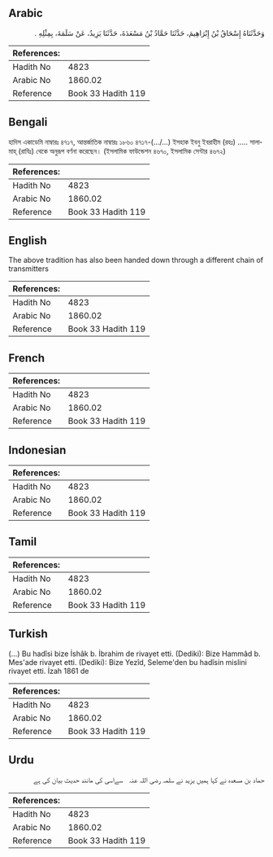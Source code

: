 ## Arabic


<div dir="rtl" lang="ar" style={{fontSize:'larger',backgroundColor:'#f8f9fa',padding:20}}>
وَحَدَّثَنَاهُ إِسْحَاقُ بْنُ إِبْرَاهِيمَ، حَدَّثَنَا حَمَّادُ بْنُ مَسْعَدَةَ، حَدَّثَنَا يَزِيدُ، عَنْ سَلَمَةَ، بِمِثْلِهِ ‏.‏
</div>
<div style={{backgroundColor:'#f8f9fa',padding:20, marginBottom: 10}}><table> <thead> <tr> <th>References:</th> <th></th> </tr> </thead> <tbody><tr><td>Hadith No</td><td>4823</td></tr><tr><td>Arabic No</td><td>1860.02</td></tr><tr><td>Reference</td><td>Book 33 Hadith 119</td></tr></tbody></table></div>

## Bengali


<div dir="ltr" lang="bn" style={{fontSize:'larger',backgroundColor:'#f8f9fa',padding:20}}>
হাদিস একাডেমি নাম্বারঃ ৪৭১৭, আন্তর্জাতিক নাম্বারঃ ১৮৬০ ৪৭১৭-(.../...) ইসহাক ইবনু ইবরাহীম (রহঃ) ..... সালামাহ্ (রাযিঃ) থেকে অনুরূপ বর্ণনা করেছেন। (ইসলামিক ফাউন্ডেশন ৪৬৭০, ইসলামিক সেন্টার ৪৬৭২)
</div>
<div style={{backgroundColor:'#f8f9fa',padding:20, marginBottom: 10}}><table> <thead> <tr> <th>References:</th> <th></th> </tr> </thead> <tbody><tr><td>Hadith No</td><td>4823</td></tr><tr><td>Arabic No</td><td>1860.02</td></tr><tr><td>Reference</td><td>Book 33 Hadith 119</td></tr></tbody></table></div>

## English


<div dir="ltr" lang="en" style={{fontSize:'larger',backgroundColor:'#f8f9fa',padding:20}}>
The above tradition has also been handed down through a different chain of transmitters
</div>
<div style={{backgroundColor:'#f8f9fa',padding:20, marginBottom: 10}}><table> <thead> <tr> <th>References:</th> <th></th> </tr> </thead> <tbody><tr><td>Hadith No</td><td>4823</td></tr><tr><td>Arabic No</td><td>1860.02</td></tr><tr><td>Reference</td><td>Book 33 Hadith 119</td></tr></tbody></table></div>

## French


<div dir="ltr" lang="fr" style={{fontSize:'larger',backgroundColor:'#f8f9fa',padding:20}}>

</div>
<div style={{backgroundColor:'#f8f9fa',padding:20, marginBottom: 10}}><table> <thead> <tr> <th>References:</th> <th></th> </tr> </thead> <tbody><tr><td>Hadith No</td><td>4823</td></tr><tr><td>Arabic No</td><td>1860.02</td></tr><tr><td>Reference</td><td>Book 33 Hadith 119</td></tr></tbody></table></div>

## Indonesian


<div dir="ltr" lang="id" style={{fontSize:'larger',backgroundColor:'#f8f9fa',padding:20}}>

</div>
<div style={{backgroundColor:'#f8f9fa',padding:20, marginBottom: 10}}><table> <thead> <tr> <th>References:</th> <th></th> </tr> </thead> <tbody><tr><td>Hadith No</td><td>4823</td></tr><tr><td>Arabic No</td><td>1860.02</td></tr><tr><td>Reference</td><td>Book 33 Hadith 119</td></tr></tbody></table></div>

## Tamil


<div dir="ltr" lang="ta" style={{fontSize:'larger',backgroundColor:'#f8f9fa',padding:20}}>

</div>
<div style={{backgroundColor:'#f8f9fa',padding:20, marginBottom: 10}}><table> <thead> <tr> <th>References:</th> <th></th> </tr> </thead> <tbody><tr><td>Hadith No</td><td>4823</td></tr><tr><td>Arabic No</td><td>1860.02</td></tr><tr><td>Reference</td><td>Book 33 Hadith 119</td></tr></tbody></table></div>

## Turkish


<div dir="ltr" lang="tr" style={{fontSize:'larger',backgroundColor:'#f8f9fa',padding:20}}>
(…) Bu hadîsi bize İshâk b. İbrahim de rivayet etti. (Dediki): Bize Hammâd b. Mes'ade rivayet etti. (Dediki): Bize Yezîd, Seleme'den bu hadîsin mislini rivayet etti. İzah 1861 de
</div>
<div style={{backgroundColor:'#f8f9fa',padding:20, marginBottom: 10}}><table> <thead> <tr> <th>References:</th> <th></th> </tr> </thead> <tbody><tr><td>Hadith No</td><td>4823</td></tr><tr><td>Arabic No</td><td>1860.02</td></tr><tr><td>Reference</td><td>Book 33 Hadith 119</td></tr></tbody></table></div>

## Urdu


<div dir="rtl" lang="ur" style={{fontSize:'larger',backgroundColor:'#f8f9fa',padding:20}}>
حماد بن مسعدہ نے کہا ہمیں یزید نے سلمہ ‌رضی ‌اللہ ‌عنہ ‌ ‌ سےاسی کی مانند حدیث بیان کی ہے
</div>
<div style={{backgroundColor:'#f8f9fa',padding:20, marginBottom: 10}}><table> <thead> <tr> <th>References:</th> <th></th> </tr> </thead> <tbody><tr><td>Hadith No</td><td>4823</td></tr><tr><td>Arabic No</td><td>1860.02</td></tr><tr><td>Reference</td><td>Book 33 Hadith 119</td></tr></tbody></table></div>